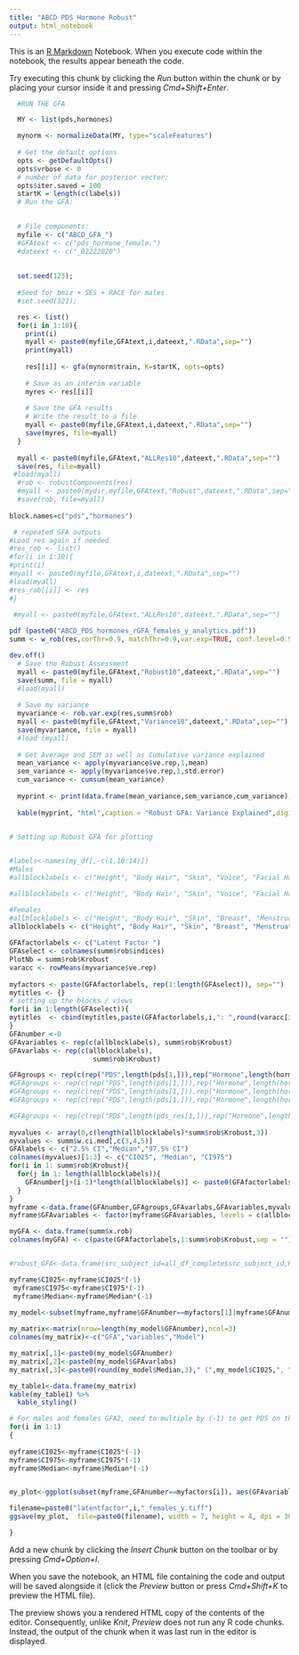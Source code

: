 ```yaml
---
title: "ABCD PDS Hormone Robust"
output: html_notebook
---
```


This is an [R Markdown](http://rmarkdown.rstudio.com) Notebook. When you execute code within the notebook, the results appear beneath the code. 

Try executing this chunk by clicking the *Run* button within the chunk or by placing your cursor inside it and pressing *Cmd+Shift+Enter*. 

```r

  
  #RUN THE GFA

  MY <- list(pds,hormones)

  mynorm <- normalizeData(MY, type="scaleFeatures")
  
  # Get the default options
  opts <- getDefaultOpts()
  opts$vrbose <- 0
  # number of data for posterior vector:
  opts$iter.saved = 100
  startK = length(c(labels))
  # Run the GFA:
  

  # File components:
  myfile <- c("ABCD_GFA_")
  #GFAtext <- c("pds_hormone_female.")
  #dateext <- c("_02222020")
  
  
  set.seed(123);
  
  #Seed for bmiz + SES + RACE for males
  #set.seed(321);

  res <- list()
  for(i in 1:10){
    print(i)
    myall <- paste0(myfile,GFAtext,i,dateext,".RData",sep="")
    print(myall)
    
    res[[i]] <- gfa(mynorm$train, K=startK, opts=opts)
    
    # Save as an interim variable
    myres <- res[[i]]
    
    # Save the GFA results
    # Write the result to a file
    myall <- paste0(myfile,GFAtext,i,dateext,".RData",sep="")
    save(myres, file=myall)
  }
  
  myall <- paste0(myfile,GFAtext,"ALLRes10",dateext,".RData",sep="")
  save(res, file=myall)
 #load(myall)
  #rob <- robustComponents(res)
  #myall <- paste0(mydir,myfile,GFAtext,"Robust",dateext,".RData",sep="")
  #save(rob, file=myall) 
  
block.names=c("pds","hormones")
```

```r
 # repeated GFA outputs
#Load res again if needed
#res_rob <- list()
#for(i in 1:10){
#print(i)
#myall <- paste0(myfile,GFAtext,i,dateext,".RData",sep="")
#load(myall)
#res_rob[[i]] <- res
#}
  
 #myall <- paste0(myfile,GFAtext,"ALLRes10",dateext,".RData",sep="")

pdf (paste0("ABCD_PDS_hormones_rGFA_females_y_analytics.pdf"))
summ <- w_rob(res,corThr=0.9, matchThr=0.9,var.exp=TRUE, conf.level=0.95, heatmap.rep=TRUE, sparse=TRUE, forest=TRUE, block.names)

dev.off()
  # Save the Robust Assessment
  myall <- paste0(myfile,GFAtext,"Robust10",dateext,".RData",sep="")
  save(summ, file = myall)
  #load(myall)
 
  # Save my variance
  myvariance <- rob.var.exp(res,summ$rob)
  myall <- paste0(myfile,GFAtext,"Variance10",dateext,".RData",sep="")
  save(myvariance, file = myall)
  #load (myall)
  
  # Get Average and SEM as well as Cumulative variance explained
  mean_variance <- apply(myvariance$ve.rep,1,mean)
  sem_variance <- apply(myvariance$ve.rep,1,std.error)
  cum_variance <- cumsum(mean_variance)
  
  myprint <- print(data.frame(mean_variance,sem_variance,cum_variance),digits = 2)
  
  kable(myprint, "html",caption = "Robust GFA: Variance Explained",digits=c(2,2,2)) %>% kable_styling(bootstrap_options = c( "hover", "condensed", "responsive"),font_size = 11)
  
```

```r
# Setting up Robust GFA for plotting 


#labels<-names(my_df[,-c(1,10:14)])
#Males
#allblocklabels <- c("Height", "Body Hair", "Skin", "Voice", "Facial Hair", "Testosterone", "DHEA","bmiz","household income","highest parental education","White","Black","Hispanic","Asian")

#allblocklabels <- c("Height", "Body Hair", "Skin", "Voice", "Facial Hair", "Testosterone", "DHEA")

#Females
#allblocklabels <- c("Height", "Body Hair", "Skin", "Breast", "Menstruation", "Testosterone", "DHEA","Estradiol","bmiz","household.income","high.edu","White","Black","Hispanic","Asian","Other")
allblocklabels <- c("Height", "Body Hair", "Skin", "Breast", "Menstruation", "Testosterone", "DHEA","Estradiol")
       
GFAfactorlabels <- c("Latent Factor ")
GFAselect <- colnames(summ$rob$indices)
PlotNb = summ$rob$Krobust
varacc <- rowMeans(myvariance$ve.rep)
  
myfactors <- paste(GFAfactorlabels, rep(1:length(GFAselect)), sep="")
mytitles <- {}
# setting up the blocks / views
for(i in 1:length(GFAselect)){
mytitles  <- cbind(mytitles,paste(GFAfactorlabels,i,": ",round(varacc[i],digits=2),"% Var.",sep=""))
}
GFAnumber <-0
GFAvariables <- rep(c(allblocklabels), summ$rob$Krobust)
GFAvarlabs <- rep(c(allblocklabels),
                     summ$rob$Krobust)

GFAgroups <- rep(c(rep("PDS",length(pds[1,])),rep("Hormone",length(hormones[1,]))),summ$rob$Krobust)
#GFAgroups <- rep(c(rep("PDS",length(pds[1,])),rep("Hormone",length(hormones[1,])),"BMIz"),summ$rob$Krobust)
#GFAgroups <- rep(c(rep("PDS",length(pds[1,])),rep("Hormone",length(hormones[1,])),"BMIz",rep("SES",length(SES[1,]))),summ$rob$Krobust)
#GFAgroups <- rep(c(rep("PDS",length(pds[1,])),rep("Hormone",length(hormones[1,])),"BMIz",rep("SES",length(SES[1,])),rep("Race-Ethnicity",length(race_eth[1,]))),summ$rob$Krobust)

#GFAgroups <- rep(c(rep("PDS",length(pds_res[1,])),rep("Hormone",length(hormone_res[1,]))),summ$rob$Krobust)
                   
myvalues <- array(0,c(length(allblocklabels)*summ$rob$Krobust,3))
myvalues <- summ$w.ci.med[,c(3,4,5)]
GFAlabels <- c("2.5% CI","Median","97.5% CI")
colnames(myvalues)[1:3] <- c("CI025", "Median", "CI975")
for(i in 1: summ$rob$Krobust){
  for(j in 1: length(allblocklabels)){
    GFAnumber[j+(i-1)*length(allblocklabels)] <- paste0(GFAfactorlabels,i)
  }
}
myframe <-data.frame(GFAnumber,GFAgroups,GFAvarlabs,GFAvariables,myvalues)
myframe$GFAvariables <- factor(myframe$GFAvariables, levels = c(allblocklabels))

myGFA <- data.frame(summ$x.rob)
colnames(myGFA) <- c(paste(GFAfactorlabels,1:summ$rob$Krobust,sep = ""))


#robust_GFA<-data.frame(src_subject_id=all_df_complete$src_subject_id,RGFA1=myGFA$'Latent Factor 1',RGFA2=myGFA$'Latent Factor 2')


```

```r
myframe$CI025<-myframe$CI025*(-1)
 myframe$CI975<-myframe$CI975*(-1)  
 myframe$Median<-myframe$Median*(-1)
 
my_model<-subset(myframe,myframe$GFAnumber==myfactors[1]|myframe$GFAnumber==myfactors[2])

my_matrix<-matrix(nrow=length(my_model$GFAnumber),ncol=3)
colnames(my_matrix)<-c("GFA","variables","Model")

my_matrix[,1]<-paste0(my_model$GFAnumber)
my_matrix[,2]<-paste0(my_model$GFAvarlabs)
my_matrix[,3]<-paste0(round(my_model$Median,3)," (",my_model$CI025,", ",my_model$CI975,")")

my_table1<-data.frame(my_matrix)
kable(my_table1) %>%
  kable_styling()

```

```r

# For males and females GFA2, need to multiple by (-1) to get PDS on the right and hormones on the left 
for(i in 1:1)
{
 
myframe$CI025<-myframe$CI025*(-1)
myframe$CI975<-myframe$CI975*(-1)  
myframe$Median<-myframe$Median*(-1)


my_plot<-ggplot(subset(myframe,GFAnumber==myfactors[i]), aes(GFAvariables, Median,ymin=CI025,ymax=CI975)) + geom_pointrange(shape=1,size=1,stroke=2,fatten = 1.5) + ggtitle(mytitles[i])  + geom_hline(yintercept = 0) + coord_flip()+theme_light()+ labs(color="Variable Groups")+theme(plot.background = element_blank())+xlab("")+ theme(title=element_text(size=16),axis.text.x= element_text(size=16),axis.text.y=element_text(size=16), axis.title.y= element_text(angle=90, size=16)) 

filename=paste0("latentfactor",i,"_females_y.tiff")
ggsave(my_plot,  file=paste0(filename), width = 7, height = 4, dpi = 300)

}

```



Add a new chunk by clicking the *Insert Chunk* button on the toolbar or by pressing *Cmd+Option+I*.

When you save the notebook, an HTML file containing the code and output will be saved alongside it (click the *Preview* button or press *Cmd+Shift+K* to preview the HTML file). 

The preview shows you a rendered HTML copy of the contents of the editor. Consequently, unlike *Knit*, *Preview* does not run any R code chunks. Instead, the output of the chunk when it was last run in the editor is displayed.

